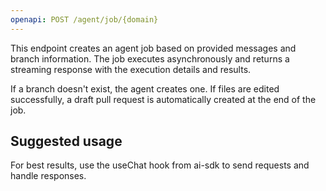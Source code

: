 ```yaml
---
openapi: POST /agent/job/{domain}
---
```


This endpoint creates an agent job based on provided messages and branch information. The job executes asynchronously and returns a streaming response with the execution details and results.

If a branch doesn't exist, the agent creates one. If files are edited successfully, a draft pull request is automatically created at the end of the job.

## Suggested usage

For best results, use the useChat hook from ai-sdk to send requests and handle responses.

